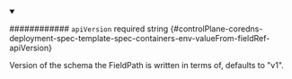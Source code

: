 
<details className="config-field" data-expandable="false" open>
<summary>

############ `apiVersion` <span className="config-field-required" data-required="false">required</span> <span className="config-field-type">string</span> <span className="config-field-default"></span> <span className="config-field-enum"></span> {#controlPlane-coredns-deployment-spec-template-spec-containers-env-valueFrom-fieldRef-apiVersion}

Version of the schema the FieldPath is written in terms of, defaults to "v1".

</summary>



</details>
